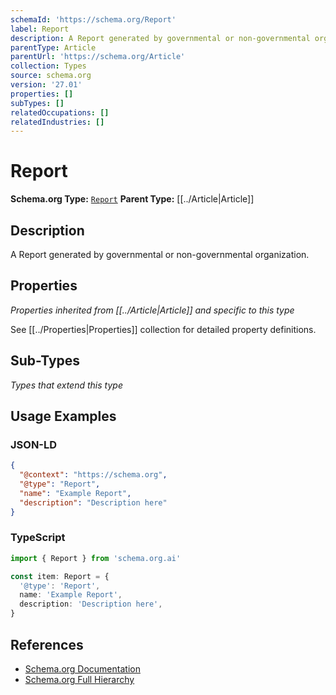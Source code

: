 ```yaml
---
schemaId: 'https://schema.org/Report'
label: Report
description: A Report generated by governmental or non-governmental organization.
parentType: Article
parentUrl: 'https://schema.org/Article'
collection: Types
source: schema.org
version: '27.01'
properties: []
subTypes: []
relatedOccupations: []
relatedIndustries: []
---
```

# Report

**Schema.org Type:** [`Report`](https://schema.org/Report)
**Parent Type:** [[../Article|Article]]

## Description

A Report generated by governmental or non-governmental organization.

## Properties

*Properties inherited from [[../Article|Article]] and specific to this type*

See [[../Properties|Properties]] collection for detailed property definitions.

## Sub-Types

*Types that extend this type*

## Usage Examples

### JSON-LD

```json
{
  "@context": "https://schema.org",
  "@type": "Report",
  "name": "Example Report",
  "description": "Description here"
}
```

### TypeScript

```typescript
import { Report } from 'schema.org.ai'

const item: Report = {
  '@type': 'Report',
  name: 'Example Report',
  description: 'Description here',
}
```

## References

- [Schema.org Documentation](https://schema.org/Report)
- [Schema.org Full Hierarchy](https://schema.org/docs/full.html)
